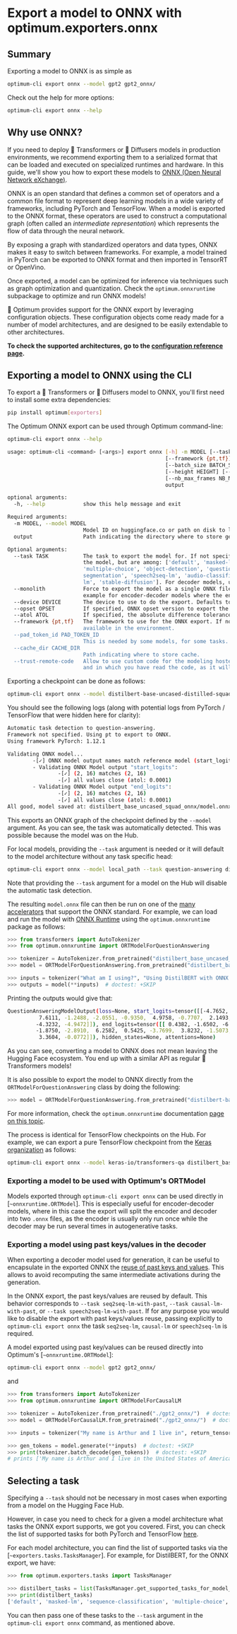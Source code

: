 <!--Copyright 2022 The HuggingFace Team. All rights reserved.

Licensed under the Apache License, Version 2.0 (the "License"); you may not use this file except in compliance with
the License. You may obtain a copy of the License at

http://www.apache.org/licenses/LICENSE-2.0

Unless required by applicable law or agreed to in writing, software distributed under the License is distributed on
an "AS IS" BASIS, WITHOUT WARRANTIES OR CONDITIONS OF ANY KIND, either express or implied. See the License for the
specific language governing permissions and limitations under the License.
-->

# Export a model to ONNX with optimum.exporters.onnx

## Summary

Exporting a model to ONNX is as simple as

```bash
optimum-cli export onnx --model gpt2 gpt2_onnx/
```

Check out the help for more options:

```bash
optimum-cli export onnx --help
```

## Why use ONNX?

If you need to deploy 🤗 Transformers or 🤗 Diffusers models in production environments, we recommend
exporting them to a serialized format that can be loaded and executed on specialized
runtimes and hardware. In this guide, we'll show you how to export these
models to [ONNX (Open Neural Network eXchange)](http://onnx.ai).

ONNX is an open standard that defines a common set of operators and a common file format
to represent deep learning models in a wide variety of frameworks, including PyTorch and
TensorFlow. When a model is exported to the ONNX format, these operators are used to
construct a computational graph (often called an _intermediate representation_) which
represents the flow of data through the neural network.

By exposing a graph with standardized operators and data types, ONNX makes it easy to
switch between frameworks. For example, a model trained in PyTorch can be exported to
ONNX format and then imported in TensorRT or OpenVino.

<Tip>

Once exported, a model can be optimized for inference via techniques such as
graph optimization and quantization. Check the `optimum.onnxruntime` subpackage to optimize and run ONNX models!

</Tip>

🤗 Optimum provides support for the ONNX export by leveraging configuration objects.
These configuration objects come ready made for a number of model architectures, and are
designed to be easily extendable to other architectures.

**To check the supported architectures, go to the [configuration reference page](../package_reference/configuration#supported-architectures).**

## Exporting a model to ONNX using the CLI

To export a 🤗 Transformers or 🤗 Diffusers model to ONNX, you'll first need to install some extra
dependencies:

```bash
pip install optimum[exporters]
```

The Optimum ONNX export can be used through Optimum command-line:

```bash
optimum-cli export onnx --help

usage: optimum-cli <command> [<args>] export onnx [-h] -m MODEL [--task TASK] [--monolith] [--device DEVICE] [--opset OPSET] [--atol ATOL]
                                                  [--framework {pt,tf}] [--pad_token_id PAD_TOKEN_ID] [--cache_dir CACHE_DIR] [--trust-remote-code]
                                                  [--batch_size BATCH_SIZE] [--sequence_length SEQUENCE_LENGTH] [--num_choices NUM_CHOICES] [--width WIDTH]
                                                  [--height HEIGHT] [--num_channels NUM_CHANNELS] [--feature_size FEATURE_SIZE]
                                                  [--nb_max_frames NB_MAX_FRAMES] [--audio_sequence_length AUDIO_SEQUENCE_LENGTH]
                                                  output

optional arguments:
  -h, --help            show this help message and exit

Required arguments:
  -m MODEL, --model MODEL
                        Model ID on huggingface.co or path on disk to load model from.
  output                Path indicating the directory where to store generated ONNX model.

Optional arguments:
  --task TASK           The task to export the model for. If not specified, the task will be auto-inferred based on the model. Available tasks depend on
                        the model, but are among: ['default', 'masked-lm', 'causal-lm', 'seq2seq-lm', 'sequence-classification', 'token-classification',
                        'multiple-choice', 'object-detection', 'question-answering', 'image-classification', 'image-segmentation', 'masked-im', 'semantic-
                        segmentation', 'speech2seq-lm', 'audio-classification', 'audio-frame-classification', 'audio-ctc', 'audio-xvector', 'vision2seq-
                        lm', 'stable-diffusion']. For decoder models, use `xxx-with-past` to export the model using past key values in the decoder.
  --monolith            Force to export the model as a single ONNX file. By default, the ONNX exporter may break the model in several ONNX files, for
                        example for encoder-decoder models where the encoder should be run only once while thedecoder is looped over.
  --device DEVICE       The device to use to do the export. Defaults to "cpu".
  --opset OPSET         If specified, ONNX opset version to export the model with. Otherwise, the default opset will be used.
  --atol ATOL           If specified, the absolute difference tolerance when validating the model. Otherwise, the default atol for the model will be used.
  --framework {pt,tf}   The framework to use for the ONNX export. If not provided, will attempt to use the local checkpoint's original framework or what is
                        available in the environment.
  --pad_token_id PAD_TOKEN_ID
                        This is needed by some models, for some tasks. If not provided, will attempt to use the tokenizer to guess it.
  --cache_dir CACHE_DIR
                        Path indicating where to store cache.
  --trust-remote-code   Allow to use custom code for the modeling hosted in the model repository. This option should only be set for repositories you trust
                        and in which you have read the code, as it will execute on your local machine arbitrary code present in the model repository.
```

Exporting a checkpoint can be done as follows:

```bash
optimum-cli export onnx --model distilbert-base-uncased-distilled-squad distilbert_base_uncased_squad_onnx/
```

You should see the following logs (along with potential logs from PyTorch / TensorFlow that were hidden here for clarity):

```bash
Automatic task detection to question-answering.
Framework not specified. Using pt to export to ONNX.
Using framework PyTorch: 1.12.1

Validating ONNX model...
        -[✓] ONNX model output names match reference model (start_logits, end_logits)
        - Validating ONNX Model output "start_logits":
                -[✓] (2, 16) matches (2, 16)
                -[✓] all values close (atol: 0.0001)
        - Validating ONNX Model output "end_logits":
                -[✓] (2, 16) matches (2, 16)
                -[✓] all values close (atol: 0.0001)
All good, model saved at: distilbert_base_uncased_squad_onnx/model.onnx
```

This exports an ONNX graph of the checkpoint defined by the `--model` argument.
As you can see, the task was automatically detected. This was possible because the model was on the Hub.

For local models, providing the `--task` argument is needed or it will default to the model architecture without any task specific head:

```bash
optimum-cli export onnx --model local_path --task question-answering distilbert_base_uncased_squad_onnx/
```

Note that providing the `--task` argument for a model on the Hub will disable the automatic task detection.

The resulting `model.onnx` file can then be run on one of the [many
accelerators](https://onnx.ai/supported-tools.html#deployModel) that support the ONNX
standard. For example, we can load and run the model with [ONNX
Runtime](https://onnxruntime.ai/) using the `optimum.onnxruntime` package as follows:

```python
>>> from transformers import AutoTokenizer
>>> from optimum.onnxruntime import ORTModelForQuestionAnswering

>>> tokenizer = AutoTokenizer.from_pretrained("distilbert_base_uncased_squad_onnx")  # doctest: +SKIP
>>> model = ORTModelForQuestionAnswering.from_pretrained("distilbert_base_uncased_squad_onnx")  # doctest: +SKIP

>>> inputs = tokenizer("What am I using?", "Using DistilBERT with ONNX Runtime!", return_tensors="pt")  # doctest: +SKIP
>>> outputs = model(**inputs)  # doctest: +SKIP
```

Printing the outputs would give that:

```bash
QuestionAnsweringModelOutput(loss=None, start_logits=tensor([[-4.7652, -1.0452, -7.0409, -4.6864, -4.0277, -6.2021, -4.9473,  2.6287,
          7.6111, -1.2488, -2.0551, -0.9350,  4.9758, -0.7707,  2.1493, -2.0703,
         -4.3232, -4.9472]]), end_logits=tensor([[ 0.4382, -1.6502, -6.3654, -6.0661, -4.1482, -3.5779, -0.0774, -3.6168,
         -1.8750, -2.8910,  6.2582,  0.5425, -3.7699,  3.8232, -1.5073,  6.2311,
          3.3604, -0.0772]]), hidden_states=None, attentions=None)
```

As you can see, converting a model to ONNX does not mean leaving the Hugging Face ecosystem. You end up with a similar API as regular 🤗 Transformers models!

<Tip>

It is also possible to export the model to ONNX directly from the `ORTModelForQuestionAnswering` class by doing the following:

```python
>>> model = ORTModelForQuestionAnswering.from_pretrained("distilbert-base-uncased-distilled-squad", from_transformers=True)
```

For more information, check the `optimum.onnxruntime` documentation [page on this topic](/onnxruntime/overview).

</Tip>

The process is identical for TensorFlow checkpoints on the Hub. For example, we can export a pure TensorFlow checkpoint from the [Keras
organization](https://huggingface.co/keras-io) as follows:

```bash
optimum-cli export onnx --model keras-io/transformers-qa distilbert_base_cased_squad_onnx/
```

### Exporting a model to be used with Optimum's ORTModel

Models exported through `optimum-cli export onnx` can be used directly in [`~onnxruntime.ORTModel`]. This is especially useful for encoder-decoder models, where in this case the export will split the encoder and decoder into two `.onnx` files, as the encoder is usually only run once while the decoder may be run several times in autogenerative tasks.

### Exporting a model using past keys/values in the decoder

When exporting a decoder model used for generation, it can be useful to encapsulate in the exported ONNX the [reuse of past keys and values](https://discuss.huggingface.co/t/what-is-the-purpose-of-use-cache-in-decoder/958/2). This allows to avoid recomputing the same intermediate activations during the generation.

In the ONNX export, the past keys/values are reused by default. This behavior corresponds to `--task seq2seq-lm-with-past`, `--task causal-lm-with-past`, or `--task speech2seq-lm-with-past`. If for any purpose you would like to disable the export with past keys/values reuse, passing explicitly to `optimum-cli export onnx` the task `seq2seq-lm`, `causal-lm` or `speech2seq-lm` is required.

A model exported using past key/values can be reused directly into Optimum's [`~onnxruntime.ORTModel`]:

```bash
optimum-cli export onnx --model gpt2 gpt2_onnx/
```

and

```python
>>> from transformers import AutoTokenizer
>>> from optimum.onnxruntime import ORTModelForCausalLM

>>> tokenizer = AutoTokenizer.from_pretrained("./gpt2_onnx/")  # doctest: +SKIP
>>> model = ORTModelForCausalLM.from_pretrained("./gpt2_onnx/")  # doctest: +SKIP

>>> inputs = tokenizer("My name is Arthur and I live in", return_tensors="pt")  # doctest: +SKIP

>>> gen_tokens = model.generate(**inputs)  # doctest: +SKIP
>>> print(tokenizer.batch_decode(gen_tokens))  # doctest: +SKIP
# prints ['My name is Arthur and I live in the United States of America. I am a member of the']
```

## Selecting a task

Specifying a `--task` should not be necessary in most cases when exporting from a model on the Hugging Face Hub.

However, in case you need to check for a given a model architecture what tasks the ONNX export supports, we got you covered. First, you can check the list of supported tasks for both PyTorch and TensorFlow [here](/exporters/task_manager).

For each model architecture, you can find the list of supported tasks via the [`~exporters.tasks.TasksManager`]. For example, for DistilBERT, for the ONNX export, we have:

```python
>>> from optimum.exporters.tasks import TasksManager

>>> distilbert_tasks = list(TasksManager.get_supported_tasks_for_model_type("distilbert", "onnx").keys())
>>> print(distilbert_tasks)
['default', 'masked-lm', 'sequence-classification', 'multiple-choice', 'token-classification', 'question-answering']
```

You can then pass one of these tasks to the `--task` argument in the `optimum-cli export onnx` command, as mentioned above.
